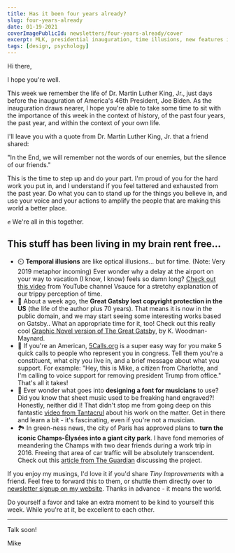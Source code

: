 ```yaml
---
title: Has it been four years already?
slug: four-years-already
date: 01-19-2021
coverImagePublicId: newsletters/four-years-already/cover
excerpt: MLK, presidential inauguration, time illusions, new features in Gatsby, and designing for musicians.
tags: [design, psychology]
---
```


Hi there,

I hope you're well.

This week we remember the life of Dr. Martin Luther King, Jr., just days before the inauguration of America's 46th President, Joe Biden. As the inauguration draws nearer, I hope you're able to take some time to sit with the importance of this week in the context of history, of the past four years, the past year, and within the context of your own life.

I'll leave you with a quote from Dr. Martin Luther King, Jr. that a friend shared:

"In the End, we will remember not the words of our enemies, but the silence of our friends."

This is the time to step up and do your part. I'm proud of you for the hard work you put in, and I understand if you feel tattered and exhausted from the past year. Do what you can to stand up for the things you believe in, and use your voice and your actions to amplify the people that are making this world a better place.

✊ We're all in this together.

## This stuff has been living in my brain rent free...

- ⏲️ **Temporal illusions** are like optical illusions... but for time. (Note: Very 2019 metaphor incoming) Ever wonder why a delay at the airport on your way to vacation (I know, I know) feels so damn long? [Check out this video](https://www.youtube.com/watch?v=zHL9GP_B30E) from YouTube channel Vsauce for a stretchy explanation of our trippy perception of time.
- 💃 About a week ago, the **Great Gatsby lost copyright protection in the US** (the life of the author plus 70 years). That means it is now in the public domain, and we may start seeing some interesting works based on Gatsby.. What an appropriate time for it, too! Check out this really cool [Graphic Novel version of The Great Gatsby](https://www.woodmanmaynard.com/the-great-gatsby-graphic-novel), by K. Woodman-Maynard.
- 🤙 If you're an American, [5Calls.org](https://5calls.org/) is a super easy way for you make 5 quick calls to people who represent you in congress. Tell them you're a constituent, what city you live in, and a brief message about what you support. For example: "Hey, this is Mike, a citizen from Charlotte, and I'm calling to voice support for removing president Trump from office." That's all it takes!
- 🎵 Ever wonder what goes into **designing a font for musicians** to use? Did you know that sheet music used to be freaking hand engraved?! Honestly, neither did I! That didn't stop me from going deep on this fantastic [video from Tantacrul](https://www.youtube.com/watch?v=XGo4PJd1lng) about his work on the matter. Get in there and learn a bit - it's fascinating, even if you're not a musician.
- 🏞️ In green-ness news, the city of Paris has approved plans to **turn the iconic Champs-Élysées into a giant city park**. I have fond memories of meandering the Champs with two dear friends during a work trip in 2016. Freeing that area of car traffic will be absolutely transcendent. Check out this [article from The Guardian](https://www.theguardian.com/world/2021/jan/10/paris-approves-plan-to-turn-champs-elysees-into-extraordinary-garden-anne-hidalgo) discussing the project.

If you enjoy my musings, I'd love it if you'd share _Tiny Improvements_ with a friend. Feel free to forward this to them, or shuttle them directly over to [newsletter signup on my website](https://mikebifulco.com/newsletter). Thanks in advance - it means the world.

Do yourself a favor and take an extra moment to be kind to yourself this week. While you're at it, be excellent to each other.

<hr />

Talk soon!

Mike
